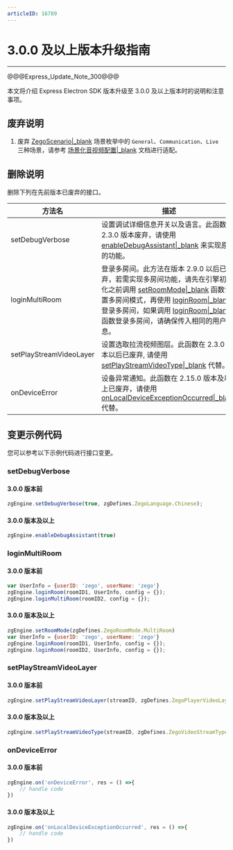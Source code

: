 ```yaml
---
articleID: 16789
---
```

# 3.0.0 及以上版本升级指南

- - -

@@@Express_Update_Note_300@@@

本文将介绍 Express Electron SDK 版本升级至 3.0.0 及以上版本时的说明和注意事项。

## 废弃说明

1. 废弃 [ZegoScenario\|_blank](@-ZegoScenario) 场景枚举中的 `General`、`Communication`、`Live` 三种场景，请参考 [场景化音视频配置\|_blank](!video_proflie) 文档进行适配。
 

## 删除说明

删除下列在先前版本已废弃的接口。

方法名 | 描述 |
--- | --- |
setDebugVerbose | 设置调试详细信息开关以及语言。此函数在 2.3.0 版本废弃，请使用 [enableDebugAssistant\|_blank](@enableDebugAssistant) 来实现原来的功能。
loginMultiRoom | 登录多房间。此方法在版本 2.9.0 以后已废弃，若需实现多房间功能，请先在引擎初始化之前调用 [setRoomMode\|_blank](@setRoomMode) 函数设置多房间模式，再使用 [loginRoom\|_blank](@loginRoom) 登录多房间，如果调用 [loginRoom\|_blank](@loginRoom) 函数登录多房间，请确保传入相同的用户信息。
setPlayStreamVideoLayer | 设置选取拉流视频图层。此函数在 2.3.0 版本以后已废弃, 请使用 [setPlayStreamVideoType\|_blank](@setPlayStreamVideoType) 代替。
onDeviceError | 设备异常通知。此函数在 2.15.0 版本及以上已废弃，请使用 [onLocalDeviceExceptionOccurred\|_blank](!setting_callback#onLocalDeviceExceptionOccurred) 代替。

## 变更示例代码

您可以参考以下示例代码进行接口变更。

### setDebugVerbose

#### 3.0.0 版本前

```js
zgEngine.setDebugVerbose(true, zgDefines.ZegoLanguage.Chinese);
```


#### 3.0.0 版本及以上

```js
zgEngine.enableDebugAssistant(true)
```

### loginMultiRoom

#### 3.0.0 版本前

```js
var UserInfo = {userID: 'zego', userName: 'zego'}
zgEngine.loginRoom(roomID1, UserInfo, config = {});
zgEngine.loginMultiRoom(roomID2, config = {});
```


#### 3.0.0 版本及以上

```js
zgEngine.setRoomMode(zgDefines.ZegoRoomMode.MultiRoom)
var UserInfo = {userID: 'zego', userName: 'zego'}
zgEngine.loginRoom(roomID1, UserInfo, config = {});
zgEngine.loginRoom(roomID2, UserInfo, config = {});
```


### setPlayStreamVideoLayer

#### 3.0.0 版本前

```js
zgEngine.setPlayStreamVideoLayer(streamID, zgDefines.ZegoPlayerVideoLayer.Base);
```


#### 3.0.0 版本及以上

```js
zgEngine.setPlayStreamVideoType(streamID, zgDefines.ZegoVideoStreamType.Small);
```

### onDeviceError

#### 3.0.0 版本前

```js
zgEngine.on('onDeviceError', res = () =>{
    // handle code
})
```


#### 3.0.0 版本及以上

```js
zgEngine.on('onLocalDeviceExceptionOccurred', res = () =>{
    // handle code
})
```
